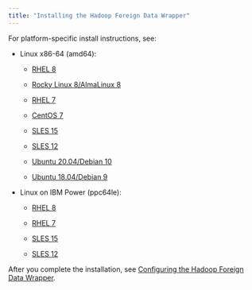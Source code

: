```yaml
---
title: "Installing the Hadoop Foreign Data Wrapper"
---
```


For platform-specific install instructions, see:

- Linux x86-64 (amd64):

  - [RHEL 8](01_hadoop_rhel8_x86)

  - [Rocky Linux 8/AlmaLinux 8](02_hadoop_other_linux8_x86)
  - [RHEL 7](03_hadoop_rhel7_x86)
  - [CentOS 7](04_hadoop_centos7_x86)
  - [SLES 15](05_hadoop_sles15_x86)
  - [SLES 12](07_hadoop_sles12_x86)
  - [Ubuntu 20.04/Debian 10](09_hadoop__ubuntu20_deb10_x86)
  - [Ubuntu 18.04/Debian 9](11_hadoop__ubuntu18_deb9_x86)

- Linux on IBM Power (ppc64le):

  - [RHEL 8](13_hadoop_rhel8_ppcle)
  
  - [RHEL 7](15_hadoop_rhel7_ppcle)
  - [SLES 15](17_hadoop_sles15_ppcle)
  - [SLES 12](19_hadoop_sles12_ppcle)

After you complete the installation, see [Configuring the Hadoop Foreign Data Wrapper](../08_configuring_the_hadoop_data_adapter).

